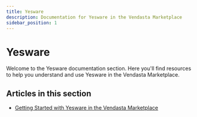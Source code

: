 ```yaml
---
title: Yesware
description: Documentation for Yesware in the Vendasta Marketplace
sidebar_position: 1
---
```


# Yesware

Welcome to the Yesware documentation section. Here you'll find resources to help you understand and use Yesware in the Vendasta Marketplace.

## Articles in this section

- [Getting Started with Yesware in the Vendasta Marketplace](/vendasta-products/yesware/yesware)